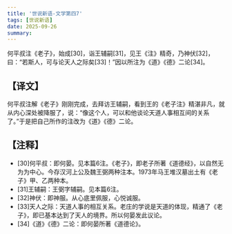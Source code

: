 ```yaml
---
title: '世说新语-文学第四7'
tags: [世说新语]
date: 2025-09-26
summary: 
---
```


何平叔注《老子》，始成[30]，诣王辅嗣[31]，见王《注》精奇，乃神伏[32]，曰：“若斯人，可与论天人之际矣[33]！”因以所注为《道》《德》二论[34]。

## 【译文】

何平叔注解《老子》刚刚完成，去拜访王辅嗣，看到王的《老子注》精湛非凡，就从内心深处被降服了，说：“像这个人，可以和他谈论天道人事相互间的关系了。”于是把自己所作的注改为《道》《德》二论。

## 【注释】

- [30]何平叔：即何晏。见本篇6注。《老子》，即老子所著《道德经》，以自然无为为中心。今存汉河上公及魏王弼两种注本。1973年马王堆汉墓出土有《老子》甲、乙两种本。
- [31]王辅嗣：王弼字辅嗣。见本篇6注。
- [32]神伏：即神服。从心底里佩服，心悦诚服。
- [33]天人之际：天道人事的相互关系。老庄的学说是天道的体现，精通了《老子》，即已基本达到了天人的境界。所以何晏发此议论。
- [34]《道》《德》二论：即何晏所著《道德论》。
